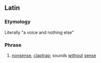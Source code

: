 ==Latin==

===Etymology===
Literally "a voice and nothing else"

===Phrase===
{{head|la|phrase|head=[[vōx]] [[et]] [[praetereā]] [[nihil]]}}

# [[nonsense]], [[claptrap]]; sounds [[without]] [[sense]]